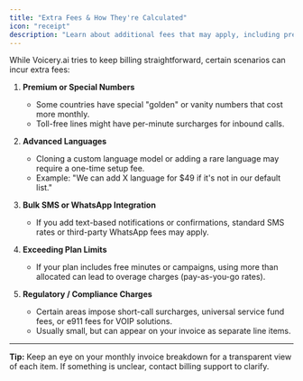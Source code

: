 ```yaml
---
title: "Extra Fees & How They're Calculated"
icon: "receipt"
description: "Learn about additional fees that may apply, including premium numbers, language setup, and regulatory charges"
---
```


While Voicery.ai tries to keep billing straightforward, certain scenarios can incur extra fees:

1. **Premium or Special Numbers**

   - Some countries have special "golden" or vanity numbers that cost more monthly.
   - Toll-free lines might have per-minute surcharges for inbound calls.

2. **Advanced Languages**

   - Cloning a custom language model or adding a rare language may require a one-time setup fee.
   - Example: "We can add X language for \$49 if it's not in our default list."

3. **Bulk SMS or WhatsApp Integration**

   - If you add text-based notifications or confirmations, standard SMS rates or third-party WhatsApp fees may apply.

4. **Exceeding Plan Limits**

   - If your plan includes free minutes or campaigns, using more than allocated can lead to overage charges (pay-as-you-go rates).

5. **Regulatory / Compliance Charges**
   - Certain areas impose short-call surcharges, universal service fund fees, or e911 fees for VOIP solutions.
   - Usually small, but can appear on your invoice as separate line items.

---

**Tip:** Keep an eye on your monthly invoice breakdown for a transparent view of each item. If something is unclear, contact billing support to clarify.
